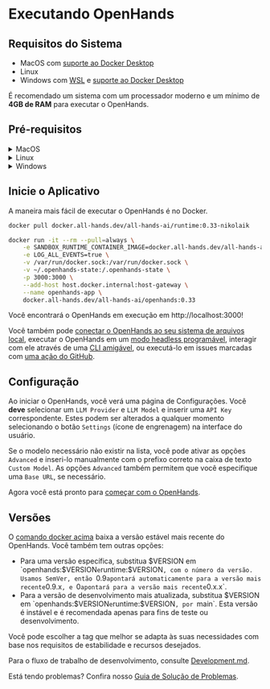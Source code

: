 # Executando OpenHands

## Requisitos do Sistema

- MacOS com [suporte ao Docker Desktop](https://docs.docker.com/desktop/setup/install/mac-install/#system-requirements)
- Linux
- Windows com [WSL](https://learn.microsoft.com/en-us/windows/wsl/install) e [suporte ao Docker Desktop](https://docs.docker.com/desktop/setup/install/windows-install/#system-requirements)

É recomendado um sistema com um processador moderno e um mínimo de **4GB de RAM** para executar o OpenHands.

## Pré-requisitos

<details>
  <summary>MacOS</summary>

  **Docker Desktop**

  1. [Instale o Docker Desktop no Mac](https://docs.docker.com/desktop/setup/install/mac-install).
  2. Abra o Docker Desktop, vá em `Settings > Advanced` e certifique-se de que `Allow the default Docker socket to be used` esteja habilitado.
</details>

<details>
  <summary>Linux</summary>

  :::note
  Testado com Ubuntu 22.04.
  :::

  **Docker Desktop**

  1. [Instale o Docker Desktop no Linux](https://docs.docker.com/desktop/setup/install/linux/).

</details>

<details>
  <summary>Windows</summary>

  **WSL**

  1. [Instale o WSL](https://learn.microsoft.com/en-us/windows/wsl/install).
  2. Execute `wsl --version` no powershell e confirme `Default Version: 2`.

  **Docker Desktop**

  1. [Instale o Docker Desktop no Windows](https://docs.docker.com/desktop/setup/install/windows-install).
  2. Abra o Docker Desktop, vá em `Settings` e confirme o seguinte:
  - General: `Use the WSL 2 based engine` está habilitado.
  - Resources > WSL Integration: `Enable integration with my default WSL distro` está habilitado.

  :::note
  O comando docker abaixo para iniciar o aplicativo deve ser executado dentro do terminal WSL.
  :::

</details>

## Inicie o Aplicativo

A maneira mais fácil de executar o OpenHands é no Docker.

```bash
docker pull docker.all-hands.dev/all-hands-ai/runtime:0.33-nikolaik

docker run -it --rm --pull=always \
    -e SANDBOX_RUNTIME_CONTAINER_IMAGE=docker.all-hands.dev/all-hands-ai/runtime:0.33-nikolaik \
    -e LOG_ALL_EVENTS=true \
    -v /var/run/docker.sock:/var/run/docker.sock \
    -v ~/.openhands-state:/.openhands-state \
    -p 3000:3000 \
    --add-host host.docker.internal:host-gateway \
    --name openhands-app \
    docker.all-hands.dev/all-hands-ai/openhands:0.33
```

Você encontrará o OpenHands em execução em http://localhost:3000!

Você também pode [conectar o OpenHands ao seu sistema de arquivos local](https://docs.all-hands.dev/modules/usage/runtimes#connecting-to-your-filesystem),
executar o OpenHands em um [modo headless programável](https://docs.all-hands.dev/modules/usage/how-to/headless-mode),
interagir com ele através de uma [CLI amigável](https://docs.all-hands.dev/modules/usage/how-to/cli-mode),
ou executá-lo em issues marcadas com [uma ação do GitHub](https://docs.all-hands.dev/modules/usage/how-to/github-action).

## Configuração

Ao iniciar o OpenHands, você verá uma página de Configurações. Você **deve** selecionar um `LLM Provider` e `LLM Model` e inserir uma `API Key` correspondente.
Estes podem ser alterados a qualquer momento selecionando o botão `Settings` (ícone de engrenagem) na interface do usuário.

Se o modelo necessário não existir na lista, você pode ativar as opções `Advanced` e inseri-lo manualmente com o prefixo correto
na caixa de texto `Custom Model`.
As opções `Advanced` também permitem que você especifique uma `Base URL`, se necessário.

Agora você está pronto para [começar com o OpenHands](./getting-started).

## Versões

O [comando docker acima](./installation#start-the-app) baixa a versão estável mais recente do OpenHands. Você também tem outras opções:
- Para uma versão específica, substitua $VERSION em `openhands:$VERSION` e `runtime:$VERSION`, com o número da versão.
Usamos SemVer, então `0.9` apontará automaticamente para a versão mais recente `0.9.x`, e `0` apontará para a versão mais recente `0.x.x`.
- Para a versão de desenvolvimento mais atualizada, substitua $VERSION em `openhands:$VERSION` e `runtime:$VERSION`, por `main`.
Esta versão é instável e é recomendada apenas para fins de teste ou desenvolvimento.

Você pode escolher a tag que melhor se adapta às suas necessidades com base nos requisitos de estabilidade e recursos desejados.

Para o fluxo de trabalho de desenvolvimento, consulte [Development.md](https://github.com/All-Hands-AI/OpenHands/blob/main/Development.md).

Está tendo problemas? Confira nosso [Guia de Solução de Problemas](https://docs.all-hands.dev/modules/usage/troubleshooting).

